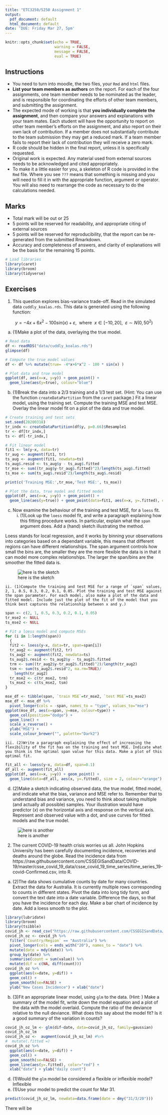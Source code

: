 ```yaml
---
title: "ETC3250/5250 Assignment 1"
output:
  pdf_document: default
  html_document: default
date: 'DUE: Friday Mar 27, 5pm'
---
```


```r
knitr::opts_chunk$set(echo = TRUE, 
                      warning = FALSE, 
                      message = FALSE,
                      eval = TRUE)
```

## Instructions

- You need to turn into moodle, the two files, your `Rmd` and `html` files. 
- **List your team members as authors** on the report. For each of the four assignments, one team member needs to be nominated as the leader, and is responsible for coordinating the efforts of other team members, and submitting the assignment. 
- The expected mode of working is that **you individually complete the assignment**, and then compare your answers and explanations with your team mates. Each student will have the opportunity to report on other team member's efforts on the assignment, and also report  on their own lack of contribution. If a member does not substantially contribute to the team submission they may get a reduced mark. If a team member fails to report their lack of contribution they will receive a zero mark.
- R code should be hidden in the final report, unless it is specifically requested.
- Original work is expected. Any material used from external sources needs to be acknowledged and cited appropriately. 
- To make it a little easier for you, a skeleton of R code is provided in the `Rmd` file. Where you see `???` means that something is missing and you will need to fill it in with the appropriate function, argument or operator. You will also need to rearrange the code as necessary to do the calculations needed.

## Marks

- Total mark will be out or 25
- 5 points will be reserved for readability, and appropriate citing of external sources 
- 5 points will be reserved for reproducibility, that the report can be re-generated from the submitted Rmarkdown. 
- Accuracy and completeness of answers, and clarity of explanations will be the basis for the remaining 15 points. 

```r
# Load libraries
library(caret)
library(broom)
library(tidyverse)
```

## Exercises

1. This question explores bias-variance trade-off. Read in the simulated data `cuddly_koalas.rds`. This data is generated using the following function:

$$ y = -4x + 6x^2 - 100sin(x) + \varepsilon, ~~\text{where}~~x\in [-10, 20], ~~\varepsilon\sim N(0, 50^2)$$

a. (1)Make a plot of the data, overlaying the true model.

```r
# Read data
df <- readRDS("data/cuddly_koalas.rds")
glimpse(df)

# Compute the true model values
df <- df %>% mutate(true= -4*x+6*x^2 - 100 * sin(x) )

# Plot data and true model 
ggplot(df, aes(x=x, y=y)) + geom_point() +
  geom_line(aes(y=true), colour="blue")
```

b. (1)Break the data into a $2/3$ training and a $1/3$ test set. (Hint: You can use the function `createDataPartition` from the `caret` package.) Fit a linear model, using the training set. Compute the training MSE and test MSE. Overlay the linear model fit on a plot of the data and true model.

```r
# Create training and test sets
set.seed(20200318)
tr_indx <- createDataPartition(df$y, p=0.66)$Resample1
tr <- df[tr_indx,]
ts <- df[-tr_indx,]

# Fit linear model
fit1 <- lm(y~x, data=tr)
tr_aug <- augment(fit1, tr)
ts_aug <- augment(fit1, newdata=ts)
ts_aug$.resid <- ts_aug$y - ts_aug$.fitted
tr_mse <- sum((tr_aug$y-tr_aug$.fitted)^2)/length(ts_aug$.fitted)
ts_mse <- sum(ts_aug$.resid^2)/length(ts_aug$.resid)

print(c('Training MSE:',tr_mse,'Test MSE:', ts_mse))

# Plot the data, true model and fitted model
ggplot(df, aes(x=x, y=y)) + geom_point() +
  geom_line(aes(y=true)) + geom_point(data=fit1, aes(x=x, y=.fitted), colour="orange")
```

c. Now examine the behaviour of the training and test MSE, for a `loess` fit. 
    i. (1)Look up the `loess` model fit, and write a paragraph explaining how this fitting procedure works. In particular, explain what the `span` argument does. Add a (hand) sketch illustrating the method.

Loess stands for local regression, and it works by binning your observations into categories based on a dependant variable, this means that different regions can have different relationships. The span argument controls how small the bins are, the smaller they are the more flexible the data is in that it can model more complex relationships. The larger the span/bins are the smoother the fitted data is. 

![here is the sketch](https://raw.githubusercontent.com/jlgao2/ETC3250/master/images/CCI_000002.png)



    ii. (1)Compute the training and test MSE for a range of `span` values, 2, 1, 0.5, 0.3, 0.2, 0.1, 0.05. Plot the training and test MSE against the span parameter. For each model, also make a plot of the data and fitted model. Include just the plot of the fit of the model that you think best captures the relationship between x and y.)
```r
span <- c(2, 1, 0.5, 0.3, 0.2, 0.1, 0.05)
tr_mse2 <- NULL
ts_mse2 <- NULL

# Fit a loess model and compute MSEs
for (i in 1:length(span)) 
  {
  fit2 <- loess(y~x, data=tr, span=span[i])
  tr_aug2 <- augment(fit2, tr)
  ts_aug2 <- augment(fit2, newdata=ts)
  ts_aug2$.resid <- ts_aug2$y - ts_aug2$.fitted
  trm <- sum((tr_aug2$y-tr_aug2$.fitted)^2)/length(tr_aug2)
  tsm <- sum(ts_aug2$.resid^2, na.rm=TRUE)/
    length(tr_aug2)
  tr_mse2 <- c(tr_mse2, trm)
  ts_mse2 <- c(ts_mse2, tsm)
}

mse_df <- tibble(span, `train MSE`=tr_mse2, `test MSE`=ts_mse2)
mse_df <- mse_df %>% 
  pivot_longer(cols = -span, names_to = "type", values_to="mse")
ggplot(mse_df, aes(x=span, y=mse, colour=type)) + 
  geom_col(position="dodge") +
  geom_line() +
  scale_x_reverse() +
  ylab("MSE") +
  scale_colour_brewer("", palette="Dark2")
```

    iii. (2)Write a paragraph explaining the effect of increasing the flexibility of the fit has on the training and test MSE. Indicate what you think is the optimal span value for this data. Make a plot of this optimal fit.

```r
fit_all <- loess(y~x, data=df, span=0.1)
df_all <- augment(fit_all)
ggplot(df, aes(x=x, y=y)) + geom_point() +
  geom_line(data=df_all, aes(x, y=.fitted), size = 2, colour="orange")
```

d. (2)Make a sketch indicating observed data, the true model, fitted model, and indicate what the bias, variance and MSE refer to. Remember that to understand bias and variance, you need to think about taking multiple (and actually all possible) samples. Your illustration would have predictor ($x$) on the horizontal axis and response on the vertical axis. Represent and observed value with a dot, and use curves for fitted models and the true model.

![here is another](https://raw.githubusercontent.com/jlgao2/ETC3250/master/images/CCI_000001.png)

2. The current COVID-19 health crisis worries us all. John Hopkins University has been carefully documenting incidence, recoveries and deaths around the globe. Read the incidence data from https://raw.githubusercontent.com/CSSEGISandData/COVID-19/master/csse_covid_19_data/csse_covid_19_time_series/time_series_19-covid-Confirmed.csv, into R.

a. (2)The data shows cumulative counts by date for many countries. Extract the data for Australia. It is currently multiple rows corresponding to counts in different states. Pivot the data into long tidy form, and convert the text date into a date variable. Difference the days, so that you have the incidence for each day. Make a bar chart of incidence by date. Add a loess smooth to the plot.

```r
library(lubridate)
library(broom)
library(tsibble)
covid_jh <- read_csv("https://raw.githubusercontent.com/CSSEGISandData/COVID-19/master/csse_covid_19_data/csse_covid_19_time_series/time_series_19-covid-Confirmed.csv")
covid_jh_oz <- covid_jh %>%
  filter(`Country/Region` == "Australia") %>%
  pivot_longer(cols = ends_with("20"), names_to = "date") %>%
  mutate(date = mdy(date)) %>%
  group_by(date) %>%
  summarise(count = sum(value)) %>%
  mutate(dif = c(NA, diff(count)))
covid_jh_oz %>%
  ggplot(aes(x=date, y=dif)) + 
  geom_col() +
  geom_smooth(se=FALSE) +
  ylab("New Cases Incidence") + xlab("date")
```

b. (3)Fit an appropriate linear model, using `glm` to the data. (Hint: ) Make a summary of the model fit, write down the model equation and a plot of the data with the model overlaid. Compute the ratio of the deviance relative to the null deviance. What does this say about the model fit? Is it a good summary of the variation in counts?

```r
covid_jh_oz_lm <- glm(dif~date, data=covid_jh_oz, family=gaussian)
covid_jh_oz_lm
covid_jh_oz <-  augment(covid_jh_oz_lm) #%>%
#  mutate(.fitted =)
covid_jh_oz %>%
  ggplot(aes(x=date, y=dif)) +
  geom_col() +
  geom_smooth(se=FALSE) +
  geom_line(aes(y=.fitted), color="red") +
  xlab("date") + ylab("daily count") 
```

d. (1)Would the `glm` model be considered a flexible or inflexible model? 
  Inflexible
e. (1)Use your model to predict the count for Mar 31.
```r
predict(covid_jh_oz_lm, newdata=data.frame(date = dmy("31/3/20")))
```
There will be 